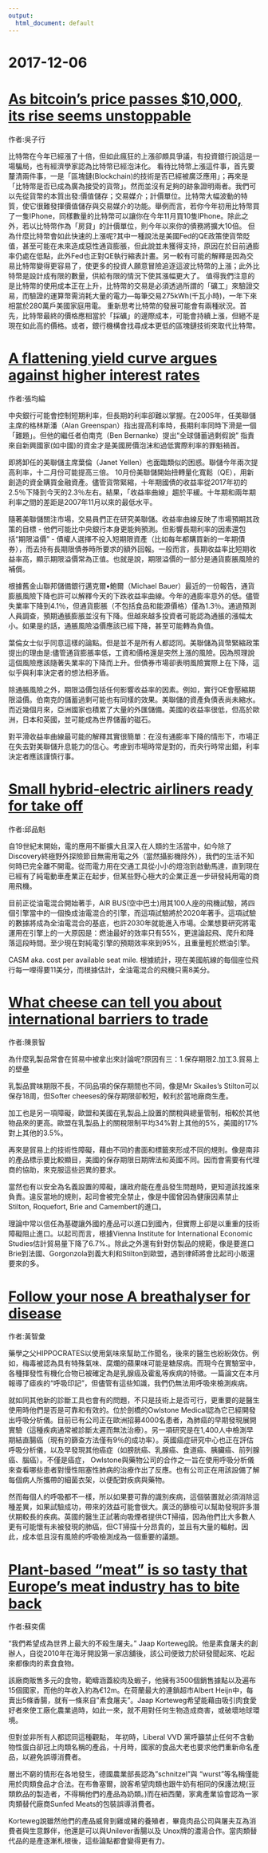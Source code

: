 ```yaml
---
output:
  html_document: default
---
```

# 2017-12-06 {-}


#  [As bitcoin’s price passes $10,000, its rise seems unstoppable](https://www.economist.com/news/finance-and-economics/21731827-getting-out-such-illiquid-asset-can-be-harder-getting-bitcoins)
作者:吳子行

比特幣在今年已經漲了十倍，但如此瘋狂的上漲卻頗具爭議，有投資銀行說這是一場騙局，也有經濟學家認為比特幣已經泡沫化。
看待比特幣上漲這件事，首先要釐清兩件事，一是「區塊鏈(Blockchain)的技術是否已經被廣泛應用」；再來是「比特幣是否已成為廣為接受的貨幣」。然而並沒有足夠的跡象證明兩者。我們可以先從貨幣的本質出發:價值儲存；交易媒介；計價單位。比特幣大幅波動的特質，使它很難發揮價值儲存與交易媒介的功能。舉例而言，若你今年初用比特幣買了一隻IPhone，同樣數量的比特幣可以讓你在今年11月買10隻IPhone。除此之外，若以比特幣作為「房貸」的計價單位，則今年以來你的債務將擴大10倍。
但為什麼比特幣會如此快速的上漲呢?其中一種說法是美國Fed的QE政策使貨幣貶值，甚至可能在未來造成惡性通貨膨脹，但此說並未獲得支持，原因在於目前通膨率仍處在低點，此外Fed也正對QE執行縮表計畫。另一較有可能的解釋是因為交易比特幣變得更容易了，使更多的投資人願意冒險追逐這波比特幣的上漲；此外比特幣是設計成有限的數量，供給有限的情況下使其漲幅更大了。
值得我們注意的是比特幣的使用成本正在上升，比特幣的交易是必須透過所謂的「礦工」來驗證交易，而驗證的運算幣需消耗大量的電力—每筆交易275kWh(千瓦小時)，一年下來相當於280萬戶美國家庭用電。
重新思考比特幣的發展可能會有兩種狀況。首先，比特幣最終的價格應相當於「採礦」的邊際成本，可能會持續上漲，但絕不是現在如此高的價格。或者，銀行機構會找尋成本更低的區塊鏈技術來取代比特幣。



#  [A flattening yield curve argues against higher interest rates](https://www.economist.com/news/finance-and-economics/21731850-difference-between-short-and-long-term-yields-its-lowest-decade)
作者:張均綸

中央銀行可能會控制短期利率，但長期的利率卻難以掌握。在2005年，任美聯儲主席的格林斯潘（Alan Greenspan）指出提高利率時，長期利率同時下滑是一個「難題」。但他的繼任者伯南克（Ben Bernanke）提出“全球儲蓄過剩假說” 指責來自新興國家(如中國)的資金才是美國房價泡沫和過低實際利率的罪魁禍首。

即將卸任的美聯儲主席葉倫（Janet Yellen）也面臨類似的困惑。聯儲今年兩次提高利率，十二月份可能提高三倍。 10月份美聯儲開始扭轉量化寬鬆（QE），用新創造的資金購買金融資產。儘管貨幣緊縮，十年期國債的收益率從2017年初的2.5％下降到今天的2.3％左右。結果，「收益率曲線」趨於平緩。十年期和兩年期利率之間的差距是2007年11月以來的最低水平。

隨著美聯儲關注市場，交易員們正在研究美聯儲。收益率曲線反映了市場預期其政策的目標 - 他們可能比中央銀行本身更能夠預測。但影響長期利率的因素還包括“期限溢價” - 債權人選擇不投入短期限資產（比如每年都購買新的一年期債券），而去持有長期限債券時所要求的額外回報。一般而言，長期收益率比短期收益率高，顯示期限溢價常為正值。也就是說，期限溢價的一部分是通貨膨脹風險的補償。

根據舊金山聯邦儲備銀行邁克爾•鮑爾（Michael Bauer）最近的一份報告，通貨膨脹風險下降也許可以解釋今天的下跌收益率曲線。今年的通膨率意外的低。儘管失業率下降到4.1％，但通貨膨脹（不包括食品和能源價格）僅為1.3％。通過預測人員調查，預期通脹膨脹並沒有下降。但越來越多投資者可能認為通脹的漲幅太小。如果是的話，通脹風險溢價應該已經下降，甚至可能轉為負值。

葉倫女士似乎同意這樣的論點。但是並不是所有人都認同。美聯儲為貨幣緊縮政策提出的理由是:儘管通貨膨脹率低，工資和價格還是突然上漲的風險。因為照理說這個風險應該隨著失業率的下降而上升。但債券市場卻表明風險實際上在下降，這似乎與利率決定者的想法相矛盾。

除通脹風險之外，期限溢價包括任何影響收益率的因素。例如，實行QE會壓縮期限溢價。伯南克的儲蓄過剩可能也有同樣的效果。美聯儲的資產負債表尚未縮水。而近幾個月來，亞洲國家也積累了大量的外匯儲備。美國的收益率很低，但高於歐洲，日本和英國，並可能成為世界儲蓄的磁石。

對平滑收益率曲線最可能的解釋其實很簡單：在沒有通膨率下降的情形下，市場正在失去對美聯儲升息能力的信心。考慮到市場時常是對的，而央行時常出錯，利率決定者應該謹慎行事。



#  [Small hybrid-electric airliners ready for take off](https://www.economist.com/news/science-and-technology/21731811-companies-are-getting-serious-about-electrifying-air-travel-small-hybrid-electric)
作者:邱品魁

自19世紀末開始，電的應用不斷擴大且深入在人類的生活當中，如今除了Discovery終極野外探險節目無需用電之外（當然攝影機除外），我們的生活不知何時已完全離不開電。從而電力用在交通工具從小小的燈泡到啟動馬達，直到現在已經有了純電動車產業正在起步，但某些野心極大的企業正進一步研發純用電的商用飛機。

目前正從油電混合開始著手，AIR BUS(空中巴士)用其100人座的飛機試驗，將四個引擎當中的一個換成油電混合的引擎，而這項試驗將於2020年著手。這項試驗的數據將成為全油電混合的基底，也許2030年就能進入市場。企業想要研究將電運用在引擎上的一大原因是：燃油最好的效率只有55%，更遑論起飛、爬升和降落這段時間。至少現在對純電引擎的預期效率來到95%，且重量輕於燃油引擎。

CASM aka. cost per available seat mile. 根據統計，現在美國航線的每個座位飛行每一哩得要11美分，而根據估計，全油電混合的飛機只需8美分。


# [What cheese can tell you about international barriers to trade](https://www.economist.com/news/finance-and-economics/21731853-why-dairy-products-loom-large-many-trade-deals-what-cheese-can-tell-you-about)
作者:陳景智

為什麼乳製品常會在貿易中被拿出來討論呢?原因有三：1.保存期限2.加工3.貿易上的壁壘

乳製品賞味期限不長，不同品項的保存期間也不同，像是Mr Skailes’s Stilton可以保存18周，但Softer cheeses的保存期限卻較短，較利於當地廠商生產。

加工也是另一項障礙，歐盟和美國在乳製品上設置的關稅與總量管制，相較於其他物品來的更高。歐盟在乳製品上的關稅限制平均34%對上其他的5%，美國的17%對上其他的3.5%。

再來是貿易上的技術性障礙，藉由不同的書面和標籤來形成不同的規則。像是南非的產品標示要比較顯目，美國的保存期限日期牌法和英國不同。因而會需要有代理商的協助，來克服這些迥異的要求。

當然也有以安全為名義設置的障礙，讓政府能在產品發生問題時，更知道該找誰來負責。違反當地的規則，起司會被完全禁止，像是中國曾因為健康因素禁止Stilton, Roquefort, Brie and Camembert的進口。

理論中常以信任為基礎讓外國的產品可以進口到國內，但實際上卻是以重重的技術障礙阻止進口。以起司而言，根據Vienna Institute for International Economic Studies估計貿易量下降了6.7%.。除此之外還有針對仿製品的規範，像是要進口Brie到法國、Gorgonzola到義大利和Stilton到歐盟，遇到律師將會比起司小販還要來的多。




# [Follow your nose A breathalyser for disease](https://www.economist.com/news/science-and-technology/21731810-better-way-diagnose-cancer-heart-disease-and-more-breathalyser-disease)
作者:黃智彙

藥學之父HIPPOCRATES以使用氣味來幫助工作聞名，後來的醫生也紛紛效仿。例如，梅毒被認為具有特殊氣味、腐爛的蘋果味可能是糖尿病。而現今在實驗室中，各種揮發性有機化合物已被確定為是乳腺癌及霍亂等疾病的特徵。一篇論文在本月報導了瘧疾的“呼吸印記”，但儘管有這些知識，我們仍無法用呼吸來檢測疾病。

就如同其他新的診斷工具也會有的問題，不只是技術上是否可行，更重要的是醫生使用時他們是否是可靠和有效的。位於劍橋的Owlstone Medical認為它已經開發出呼吸分析儀。目前已有公司正在歐洲招募4000名患者，為肺癌的早期發現展開實驗（這種疾病通常被診斷太遲而無法治療）。另一項研究是在1,400人中檢測早期結直腸癌（現有的篩查方法僅有9％的成功率）。英國癌症研究中心也正在評估呼吸分析儀，以及早發現其他癌症（如膀胱癌、乳腺癌、食道癌、胰臟癌、前列腺癌、腦癌）。不僅是癌症， Owlstone與藥物公司的合作之一旨在使用呼吸分析儀來查看哪些患者對慢性阻塞性肺病的治療作出了反應。也有公司正在用該設備了解每個病人所攜帶的細菌衣架，以便配對疾病與藥物。

然而每個人的呼吸都不一樣，所以如果要可靠的識別疾病，這個裝置就必須消除這種差異，如果試驗成功，帶來的效益可能會很大。廣泛的篩檢可以幫助發現許多潛伏期較長的疾病。英國的醫生正試著向吸煙者提供CT掃描，因為他們比大多數人更有可能懷有未被發現的肺癌，但CT掃描十分昂貴的，並且有大量的輻射。因此，成本低且沒有風險的呼吸檢測成為一個重要的議題。

#  [Plant-based “meat” is so tasty that Europe’s meat industry has to bite back ](https://www.economist.com/news/business/21731869-dutch-vegetarian-butcher-latest-come-under-attack-its-labelling-plant-based-meat)
作者:蘇奕儒

"我們希望成為世界上最大的不殺生屠夫。" Jaap Korteweg說。他是素食屠夫的創辦人，自從2010年在海牙開設第一家店舖後，該公司便致力於研發聞起來、吃起來都像肉的素食食物。

該廠商販售多元的食物，範疇涵蓋絞肉及蝦子，他擁有3500個銷售據點以及遍布15個國家，而他的年收入約為€12m。在荷蘭最大的連鎖超市Albert Heijn中，每賣出5條香腸，就有一條來自"素食屠夫"。Jaap Korteweg希望能藉由吸引肉食愛好者來使工廠化農業過時，如此一來，就不用對任何生物造成商害，或破壞地球環境。

但對並非所有人都認同這種觀點， 年初時，Liberal VVD 黨呼籲禁止任何不含動物性蛋白卻冠上肉類名稱的產品，十月時，國家的食品大老也要求他們重新命名產品，以避免誤導消費者。

層出不窮的情形在各地發生，德國農業部長認為"schnitzel"與 “wurst”等名稱僅能用於肉類食品才合法。在布魯塞爾，說客希望肉類也跟牛奶有相同的保護法規(豆類飲品的製造者，不得稱他們的產品為奶類。)而在紐西蘭，家禽產業協會認為一家肉類替代廠商Sunfed Meats的包裝誤導消費者。

Korteweg說雖然他們的產品威脅到雞或豬的養殖者，畢竟肉品公司與屠夫互為消費者與生意夥伴，他還是可以與Unilever香腸以及 Unox牌的濃湯合作。當肉類替代品的是產逐漸札根後，這些論點都會變得更有力。